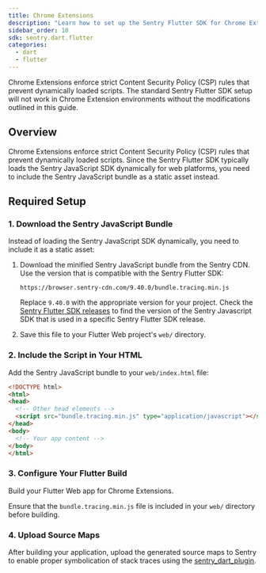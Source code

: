 ```yaml
---
title: Chrome Extensions
description: "Learn how to set up the Sentry Flutter SDK for Chrome Extensions with Flutter Web."
sidebar_order: 10
sdk: sentry.dart.flutter
categories:
  - dart
  - flutter
---
```


<Alert level="warning">

Chrome Extensions enforce strict Content Security Policy (CSP) rules that prevent dynamically loaded scripts. The standard Sentry Flutter SDK setup will not work in Chrome Extension environments without the modifications outlined in this guide.

</Alert>

## Overview

Chrome Extensions enforce strict Content Security Policy (CSP) rules that prevent dynamically loaded scripts. Since the Sentry Flutter SDK typically loads the Sentry JavaScript SDK dynamically for web platforms, you need to include the Sentry JavaScript bundle as a static asset instead.

## Required Setup

### 1. Download the Sentry JavaScript Bundle

Instead of loading the Sentry JavaScript SDK dynamically, you need to include it as a static asset:

1. Download the minified Sentry JavaScript bundle from the Sentry CDN. Use the version that is compatible with the Sentry Flutter SDK:
   ```
   https://browser.sentry-cdn.com/9.40.0/bundle.tracing.min.js
   ```
   
   <Alert level="info">
   
   Replace `9.40.0` with the appropriate version for your project. Check the [Sentry Flutter SDK releases](https://github.com/getsentry/sentry-dart/releases) to find the version of the Sentry Javascript SDK that is used in a specific Sentry Flutter SDK release.
   
   </Alert>

2. Save this file to your Flutter Web project's `web/` directory.

### 2. Include the Script in Your HTML

Add the Sentry JavaScript bundle to your `web/index.html` file:

```html {filename:web/index.html}
<!DOCTYPE html>
<html>
<head>
  <!-- Other head elements -->
  <script src="bundle.tracing.min.js" type="application/javascript"></script>
</head>
<body>
  <!-- Your app content -->
</body>
</html>
```

### 3. Configure Your Flutter Build

Build your Flutter Web app for Chrome Extensions.

Ensure that the `bundle.tracing.min.js` file is included in your `web/` directory before building.

### 4. Upload Source Maps

After building your application, upload the generated source maps to Sentry to enable proper symbolication of stack traces using the [sentry_dart_plugin](/platforms/dart/guides/flutter/debug-symbols/dart-plugin/).
